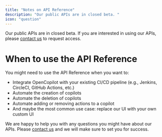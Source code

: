 ```yaml
---
title: "Notes on API Reference"
description: "Our public APIs are in closed beta. "
icon: "question"
---
```


Our public APIs are in closed beta. If you are interested in using our APIs, please [contact us](mailto:mo@opencopilot.so) to request access.

# When to use the API Reference

You might need to use the API Reference when you want to:

- Integrate OpenCopilot with your existing CI/CD pipeline (e.g., Jenkins, CircleCI, GitHub Actions, etc.)
- Automate the creation of copilots
- Automate the deletion of copilots
- Automate adding or removing actions to a copilot
- And maybe the most common use case: replace our UI with your own custom UI


We are happy to help you with any questions you might have about our APIs. Please [contact us](mailto:mo@opencopilot.so) and we will make sure to set you for success.


